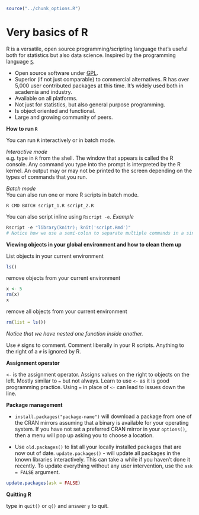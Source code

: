 ```r
source("../chunk_options.R")
```
# Very basics of R

R is a versatile, open source programming/scripting language that's useful both for statistics but also data science. Inspired by the programming language [`S`][S].

* Open source software under [GPL][].
* Superior (if not just comparable) to commercial alternatives. R has over 5,000 user contributed packages at this time. It's widely used both in academia and industry.
* Available on all platforms.
* Not just for statistics, but also general purpose programming.
* Is object oriented and functional.
* Large and growing community of peers.

[S]: http://stat.bell-labs.com/S/
[GPL]: https://www.gnu.org/licenses/gpl.html

**How to run `R`**  

You can run `R` interactively or in batch mode.

*Interactive mode*  
e.g. type in `R` from the shell. The window that appears is called the R console. Any command you type into the prompt is interpreted by the R kernel. An output may or may not be printed to the screen depending on the types of commands that you run.

*Batch mode*  
You can also run one or more R scripts in batch mode.

```
R CMD BATCH script_1.R script_2.R
```
You can also script inline using `Rscript -e`. *Example*

```R
Rscript -e "library(knitr); knit('script.Rmd')"
# Notice how we use a semi-colon to separate multiple commands in a single line
```

**Viewing objects in your global environment and how to clean them up**

List objects in your current environment

```R
ls()
```

remove objects from your current environment

```r
x <- 5
rm(x)
x
```

remove all objects from your current environment

```R
rm(list = ls())
```
*Notice that we have nested one function inside another.*

Use `#` signs to comment. Comment liberally in your R scripts. Anything to the right of a `#` is ignored by R. 

**Assignment operator**

`<- ` is the assignment operator. Assigns values on the right to objects on the left. Mostly similar to `=` but not always. Learn to use `<-` as it is good programming practice. Using `=` in place of `<-` can lead to issues down the line.

**Package management**

* `install.packages("package-name")` will download a package from one of the CRAN mirrors assuming that a binary is available for your operating system. If you have not set a preferred CRAN mirror in your `options()`, then a menu will pop up asking you to choose a location.

* Use `old.packages()` to list all your locally installed packages that are now out of date. 
`update.packages()` - will update all packages in the known libraries interactively. This can take a while if you haven't done it recently. To update everything without any user intervention, use the `ask = FALSE` argument.  

```R
update.packages(ask = FALSE)
```



**Quitting R**

type in `quit()` or `q()` and answer `y` to quit.
